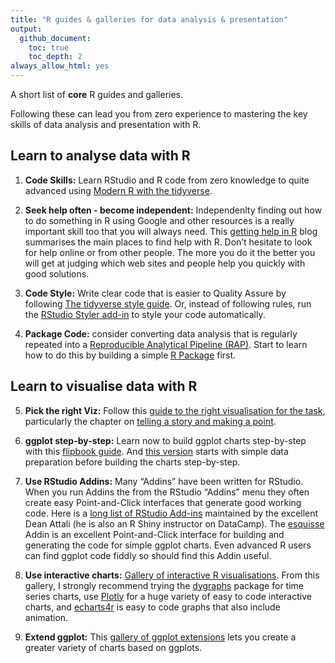 ```yaml
---
title: "R guides & galleries for data analysis & presentation"
output:
  github_document:
    toc: true
    toc_depth: 2
always_allow_html: yes
---
```


A short list of __core__ R guides and galleries. 

Following these can lead you from zero experience to mastering the key skills of data analysis and presentation with R.

## Learn to analyse data with R


1. __Code Skills:__ Learn RStudio and R code from zero knowledge to quite advanced using [Modern R with the tidyverse](https://b-rodrigues.github.io/modern_R/). 

2. __Seek help often - become independent:__ Independenlty finding out how to do something in R using Google and other resources is a really important skill too that you will always need. This [getting help in R](https://blog.rsquaredacademy.com/getting-help-in-r-updated/) blog summarises the main places to find help with R. Don't hesitate to look for help online or from other people. The more you do it the better you will get at judging which web sites and people help you quickly with good solutions.

3. __Code Style:__ Write clear code that is easier to Quality Assure by following [The tidyverse style guide](https://style.tidyverse.org). Or, instead of following rules, run the [RStudio Styler add-in](http://styler.r-lib.org) to style your code automatically.

4. __Package Code:__ consider converting data analysis that is regularly repeated into a [Reproducible Analytical Pipeline (RAP)](https://ukgovdatascience.github.io/rap_companion/). Start to learn how to do this by building a simple [R Package](https://r-pkgs.org/index.html) first.

## Learn to visualise data with R

5. __Pick the right Viz:__ Follow this [guide to the right visualisation for the task](https://serialmentor.com/dataviz/), particularly the chapter on [telling a story and making a point](https://serialmentor.com/dataviz/telling-a-story.html).

6. __ggplot step-by-step:__ Learn now to build ggplot charts step-by-step with this [flipbook guide](https://evamaerey.github.io/ggplot_flipbook/ggplot_flipbook_xaringan.html#1). And [this version](https://evamaerey.github.io/tidyverse_in_action/tidyverse_in_action.html#1) starts with simple data preparation before building the charts step-by-step.

7. __Use RStudio Addins:__ Many "Addins" have been written for RStudio. When you run Addins the from the RStudio "Addins" menu they often create easy Point-and-Click interfaces that generate good working code. Here is a [long list of RStudio Add-ins](https://github.com/daattali/addinslist) maintained by the excellent Dean Attali (he is also an R Shiny instructor on DataCamp). The [esquisse](https://github.com/dreamRs/esquisse) Addin is an excellent Point-and-Click interface for building and generating the code for simple ggplot charts. Even advanced R users can find ggplot code fiddly so should find this Addin useful. 

8. __Use interactive charts:__ [Gallery of interactive R visualisations](http://gallery.htmlwidgets.org/). From this gallery, I strongly recommend trying the [dygraphs](http://rstudio.github.io/dygraphs/) package for time series charts, use [Plotly](https://plot.ly/r/) for a huge variety of easy to code interactive charts, and [echarts4r](https://echarts4r.john-coene.com) is easy to code graphs that also include animation.

9. __Extend ggplot:__ This [gallery of ggplot extensions](https://www.ggplot2-exts.org/gallery/) lets you create a greater variety of charts based on ggplots.

